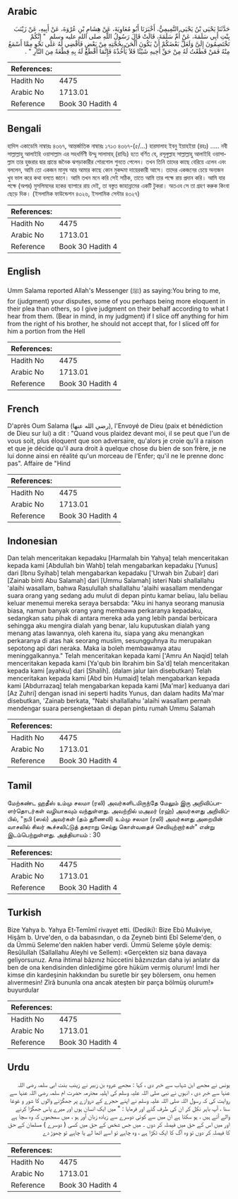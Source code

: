 ## Arabic

<div dir="rtl" lang="ar" style={{fontSize:'larger',backgroundColor:'#f8f9fa',padding:20}}>حَدَّثَنَا يَحْيَى بْنُ يَحْيَى التَّمِيمِيُّ، أَخْبَرَنَا أَبُو مُعَاوِيَةَ، عَنْ هِشَامِ بْنِ عُرْوَةَ، عَنْ أَبِيهِ، عَنْ زَيْنَبَ بِنْتِ أَبِي سَلَمَةَ، عَنْ أُمِّ سَلَمَةَ، قَالَتْ قَالَ رَسُولُ اللَّهِ صلى الله عليه وسلم ‏ "‏ إِنَّكُمْ تَخْتَصِمُونَ إِلَىَّ وَلَعَلَّ بَعْضَكُمْ أَنْ يَكُونَ أَلْحَنَ بِحُجَّتِهِ مِنْ بَعْضٍ فَأَقْضِي لَهُ عَلَى نَحْوٍ مِمَّا أَسْمَعُ مِنْهُ فَمَنْ قَطَعْتُ لَهُ مِنْ حَقِّ أَخِيهِ شَيْئًا فَلاَ يَأْخُذْهُ فَإِنَّمَا أَقْطَعُ لَهُ بِهِ قِطْعَةً مِنَ النَّارِ ‏"‏ ‏.‏</div><div style={{backgroundColor:'#f8f9fa',padding:20, marginBottom: 10}}><table>
        <thead>
          <tr>
            <th>References:</th>
            <th></th>
          </tr>
        </thead>
        <tbody><tr><td>Hadith No</td><td>4475</td></tr><tr><td>Arabic No</td><td>1713.01</td></tr><tr><td>Reference</td><td>Book 30 Hadith 4</td></tr></tbody></table></div>

## Bengali

<div dir="ltr" lang="bn" style={{fontSize:'larger',backgroundColor:'#f8f9fa',padding:20}}>হাদিস একাডেমি নাম্বারঃ ৪৩৬৭, আন্তর্জাতিক নাম্বারঃ ১৭১৩ ৪৩৬৭-(৫/...) হারমালাহ ইবনু ইয়াহইয়া (রহঃ) ..... নবী সাল্লাল্লাহু আলাইহি ওয়াসাল্লাম এর সহধর্মিণী উম্মু সালামাহ্ (রাযিঃ) হতে বর্ণিত যে, রসূলুল্লাহ সাল্লাল্লাহু আলাইহি ওয়াসাল্লাম তার হুজরার দ্বার প্রান্তে জনৈক ঝগড়াকারীর শোরগোল শুনতে পেলেন। তখন তিনি তাদের কাছে বেরিয়ে এলেন এবং বললেন, আমি তো একজন মানুষ আর আমার কাছে কোন মুকদ্দমা দায়েরকারী আসে। তাদের একজনের চেয়ে অন্যজন খুব ভাল করে কথা বলতে জানে। আমি তখন মনে করি সেই সঠিক, তাতে আমি তার পক্ষে রায় প্রদান করি। আমি যার পক্ষে (অপর) মুসলিমদের হকের ব্যাপারে রায় দেই, তা বস্তুত জাহান্নামের একটি টুকরা। অতএব সে তা গ্রহণ করুক কিংবা ছেড়ে দিক। (ইসলামিক ফাউন্ডেশন ৪৩২৬, ইসলামিক সেন্টার ৪৩২৭)</div><div style={{backgroundColor:'#f8f9fa',padding:20, marginBottom: 10}}><table>
        <thead>
          <tr>
            <th>References:</th>
            <th></th>
          </tr>
        </thead>
        <tbody><tr><td>Hadith No</td><td>4475</td></tr><tr><td>Arabic No</td><td>1713.01</td></tr><tr><td>Reference</td><td>Book 30 Hadith 4</td></tr></tbody></table></div>

## English

<div dir="ltr" lang="en" style={{fontSize:'larger',backgroundColor:'#f8f9fa',padding:20}}>Umm Salama reported Allah's Messenger (ﷺ) as saying:You bring to me, for (judgment) your disputes, some of you perhaps being more eloquent in their plea than others, so I give judgment on their behalf according to what I hear from them. (Bear in mind, in my judgment) if I slice off anything for him from the right of his brother, he should not accept that, for I sliced off for him a portion from the Hell</div><div style={{backgroundColor:'#f8f9fa',padding:20, marginBottom: 10}}><table>
        <thead>
          <tr>
            <th>References:</th>
            <th></th>
          </tr>
        </thead>
        <tbody><tr><td>Hadith No</td><td>4475</td></tr><tr><td>Arabic No</td><td>1713.01</td></tr><tr><td>Reference</td><td>Book 30 Hadith 4</td></tr></tbody></table></div>

## French

<div dir="ltr" lang="fr" style={{fontSize:'larger',backgroundColor:'#f8f9fa',padding:20}}>D'après Oum Salama (رضي الله عنها), l'Envoyé de Dieu (paix et bénédiction de Dieu sur lui) a dit : "Quand vous plaidez devant moi, il se peut que l'un de vous soit, plus éloquent que son adversaire, qu'alors je croie qu'il a raison et que je décide qu'il aura droit à quelque chose du bien de son frère, je ne lui donne ainsi en réalité qu'un morceau de l'Enfer; qu'il ne le prenne donc pas". Affaire de "Hind</div><div style={{backgroundColor:'#f8f9fa',padding:20, marginBottom: 10}}><table>
        <thead>
          <tr>
            <th>References:</th>
            <th></th>
          </tr>
        </thead>
        <tbody><tr><td>Hadith No</td><td>4475</td></tr><tr><td>Arabic No</td><td>1713.01</td></tr><tr><td>Reference</td><td>Book 30 Hadith 4</td></tr></tbody></table></div>

## Indonesian

<div dir="ltr" lang="id" style={{fontSize:'larger',backgroundColor:'#f8f9fa',padding:20}}>Dan telah menceritakan kepadaku [Harmalah bin Yahya] telah menceritakan kepada kami [Abdullah bin Wahb] telah mengabarkan kepadaku [Yunus] dari [Ibnu Syihab] telah mengabarkan kepadaku ['Urwah bin Zubair] dari [Zainab binti Abu Salamah] dari [Ummu Salamah] isteri Nabi shallallahu 'alaihi wasallam, bahwa Rasulullah shallallahu 'alaihi wasallam mendengar suara orang yang sedang adu mulut di depan pintu kamar beliau, lalu beliau keluar menemui mereka seraya bersabda: "Aku ini hanya seorang manusia biasa, namun banyak orang yang membawa perkaranya kepadaku, sedangkan satu pihak di antara mereka ada yang lebih pandai berbicara sehingga aku mengira dialah yang benar, lalu kuputuskan dialah yang menang atas lawannya, oleh karena itu, siapa yang aku menangkan perkaranya di atas hak seorang muslim, sesungguhnya itu merupakan sepotong api dari neraka. Maka ia boleh membawanya atau meninggalkannya." Telah menceritakan kepada kami ['Amru An Naqid] telah menceritakan kepada kami [Ya'qub bin Ibrahim bin Sa'd] telah menceritakan kepada kami [ayahku] dari [Shalih]. (dalam jalur lain disebutkan) Telah menceritakan kepada kami [Abd bin Humaid] telah mengabarkan kepada kami [Abdurrazaq] telah mengabarkan kepada kami [Ma'mar] keduanya dari [Az Zuhri] dengan isnad ini seperti hadits Yunus, dan dalam hadits Ma'mar disebutkan, 'Zainab berkata, "Nabi shallallahu 'alaihi wasallam pernah mendengar suara persengketaan di depan pintu rumah Ummu Salamah</div><div style={{backgroundColor:'#f8f9fa',padding:20, marginBottom: 10}}><table>
        <thead>
          <tr>
            <th>References:</th>
            <th></th>
          </tr>
        </thead>
        <tbody><tr><td>Hadith No</td><td>4475</td></tr><tr><td>Arabic No</td><td>1713.01</td></tr><tr><td>Reference</td><td>Book 30 Hadith 4</td></tr></tbody></table></div>

## Tamil

<div dir="ltr" lang="ta" style={{fontSize:'larger',backgroundColor:'#f8f9fa',padding:20}}>மேற்கண்ட ஹதீஸ் உம்மு சலமா (ரலி) அவர்களிடமிருந்தே மேலும் இரு அறிவிப்பாளர்தொடர்கள் வழியாகவும் வந்துள்ளது. அவற்றில் மஅமர் (ரஹ்) அவர்களது அறிவிப்பில், "நபி (ஸல்) அவர்கள் (தம் துணைவி) உம்மு சலமா (ரலி) அவர்களது அறையின் வாசலில் சிலர் கூச்சலிட்டுத் தகராறு செய்து கொள்வதைச் செவியுற்றார்கள்" என்று இடம்பெற்றுள்ளது. அத்தியாயம் : 30</div><div style={{backgroundColor:'#f8f9fa',padding:20, marginBottom: 10}}><table>
        <thead>
          <tr>
            <th>References:</th>
            <th></th>
          </tr>
        </thead>
        <tbody><tr><td>Hadith No</td><td>4475</td></tr><tr><td>Arabic No</td><td>1713.01</td></tr><tr><td>Reference</td><td>Book 30 Hadith 4</td></tr></tbody></table></div>

## Turkish

<div dir="ltr" lang="tr" style={{fontSize:'larger',backgroundColor:'#f8f9fa',padding:20}}>Bize Yahya b. Yahya Et-Temîmî rivayet etti. (Dediki): Bize Ebû Muâviye, Hişâm b. Urve'den, o da babasından, o da Zeyneb binti Ebî Seleme'den, o da Ümmü Seleme'den naklen haber verdi. Ümmü Seleme şöyle demiş: Resûlullah (Sallallahu Aleyhi ve Sellem): «Gerçekten siz bana davaya geliyorsunuz. Ama ihtimal bâzınız hüccetini bâzınızdan daha iyi anlatır da ben de ona kendisinden dinlediğime göre hüküm vermiş olurum! İmdi her kimse din kardeşinin hakkından bu suretle bir şey bölersem, onu hemen alıvermesin! Zîrâ bununla ona ancak ateşten bir parça bölmüş olurum!» buyurdular</div><div style={{backgroundColor:'#f8f9fa',padding:20, marginBottom: 10}}><table>
        <thead>
          <tr>
            <th>References:</th>
            <th></th>
          </tr>
        </thead>
        <tbody><tr><td>Hadith No</td><td>4475</td></tr><tr><td>Arabic No</td><td>1713.01</td></tr><tr><td>Reference</td><td>Book 30 Hadith 4</td></tr></tbody></table></div>

## Urdu

<div dir="rtl" lang="ur" style={{fontSize:'larger',backgroundColor:'#f8f9fa',padding:20}}>یونس نے مجھے ابن شہاب سے خبر دی ، کہا : مجھے عروہ بن زبیر نے زینب بنت ابی سلمہ رضی اللہ عنہا سے خبر دی ، انہوں نے نبی صلی اللہ علیہ وسلم کی اہلیہ محترمہ حضرت ام سلمہ رضی اللہ عنہا سے روایت کی کہ رسول اللہ صلی اللہ علیہ وسلم نے اپنے حجرے کے دروازے پر جھگڑنے والوں کا شور و غوغا سنا ، آپ باہر نکل کر ان کی طرف گئے اور فرمایا : " میں ایک انسان ہوں اور میرے پاس جھگڑا کرنے والے آتے ہیں ، ہو سکتا ہے ان میں سے کوئی دوسرے سے زیادہ زبان آور ہو ، میں سمجھوں کہ وہ سچا ہے اور میں اس کے حق میں فیصلہ کر دوں ۔ میں جس شخص کے حق میں کسی ( دوسرے ) مسلمان کے حق کا فیصلہ کر دوں تو وہ آگ کا ایک ٹکڑا ہے ، وہ چاہے تو اسے اٹھا لے یا چاہے تو چھوڑ دے</div><div style={{backgroundColor:'#f8f9fa',padding:20, marginBottom: 10}}><table>
        <thead>
          <tr>
            <th>References:</th>
            <th></th>
          </tr>
        </thead>
        <tbody><tr><td>Hadith No</td><td>4475</td></tr><tr><td>Arabic No</td><td>1713.01</td></tr><tr><td>Reference</td><td>Book 30 Hadith 4</td></tr></tbody></table></div>